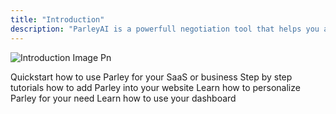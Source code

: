 ```yaml
---
title: "Introduction"
description: "ParleyAI is a powerfull negotiation tool that helps you and your customer to deal with the price, and gain more sales."
---
```


![Introduction Image Pn](/images/introduction-image.png)

<CardGroup cols={2}>
  <Card title="Quickstart" icon="rocket" href="get-started/quickstart" cta="aaa">
    Quickstart how to use Parley for your SaaS or business
  </Card>
  <Card title="Installation" icon="download" href="get-started/installation">
    Step by step tutorials how to add Parley into your website
  </Card>
  <Card title="Chat" icon="message-circle" href="get-started/chat">
    Learn how to personalize Parley for your need
  </Card>
  <Card title="Dashboard" icon="layout-dashboard" href="get-started/dashboard">
    Learn how to use your dashboard
  </Card>
</CardGroup>
